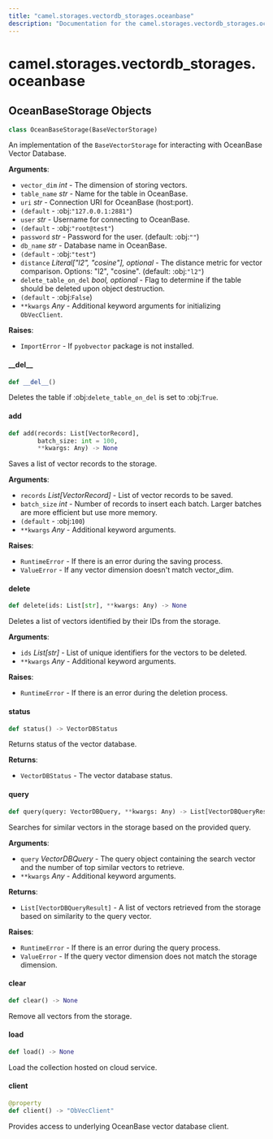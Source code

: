 ```yaml
---
title: "camel.storages.vectordb_storages.oceanbase"
description: "Documentation for the camel.storages.vectordb_storages.oceanbase module"
---
```


<a id="camel.storages.vectordb_storages.oceanbase"></a>

# camel.storages.vectordb\_storages.oceanbase

<a id="camel.storages.vectordb_storages.oceanbase.OceanBaseStorage"></a>

## OceanBaseStorage Objects

```python
class OceanBaseStorage(BaseVectorStorage)
```

An implementation of the `BaseVectorStorage` for interacting with
OceanBase Vector Database.

**Arguments**:

- `vector_dim` _int_ - The dimension of storing vectors.
- `table_name` _str_ - Name for the table in OceanBase.
- `uri` _str_ - Connection URI for OceanBase (host:port).
- `(default` - :obj:`"127.0.0.1:2881"`)
- `user` _str_ - Username for connecting to OceanBase.
- `(default` - :obj:`"root@test"`)
- `password` _str_ - Password for the user. (default: :obj:`""`)
- `db_name` _str_ - Database name in OceanBase.
- `(default` - :obj:`"test"`)
- `distance` _Literal["l2", "cosine"], optional_ - The distance metric for
  vector comparison. Options: "l2", "cosine". (default: :obj:`"l2"`)
- `delete_table_on_del` _bool, optional_ - Flag to determine if the
  table should be deleted upon object destruction.
- `(default` - :obj:`False`)
- `**kwargs` _Any_ - Additional keyword arguments for initializing
  `ObVecClient`.
  

**Raises**:

- `ImportError` - If `pyobvector` package is not installed.

<a id="camel.storages.vectordb_storages.oceanbase.OceanBaseStorage.__del__"></a>

#### \_\_del\_\_

```python
def __del__()
```

Deletes the table if :obj:`delete_table_on_del` is set to
:obj:`True`.

<a id="camel.storages.vectordb_storages.oceanbase.OceanBaseStorage.add"></a>

#### add

```python
def add(records: List[VectorRecord],
        batch_size: int = 100,
        **kwargs: Any) -> None
```

Saves a list of vector records to the storage.

**Arguments**:

- `records` _List[VectorRecord]_ - List of vector records to be saved.
- `batch_size` _int_ - Number of records to insert each batch.
  Larger batches are more efficient but use more memory.
- `(default` - :obj:`100`)
- `**kwargs` _Any_ - Additional keyword arguments.
  

**Raises**:

- `RuntimeError` - If there is an error during the saving process.
- `ValueError` - If any vector dimension doesn't match vector_dim.

<a id="camel.storages.vectordb_storages.oceanbase.OceanBaseStorage.delete"></a>

#### delete

```python
def delete(ids: List[str], **kwargs: Any) -> None
```

Deletes a list of vectors identified by their IDs from the storage.

**Arguments**:

- `ids` _List[str]_ - List of unique identifiers for the vectors to
  be deleted.
- `**kwargs` _Any_ - Additional keyword arguments.
  

**Raises**:

- `RuntimeError` - If there is an error during the deletion process.

<a id="camel.storages.vectordb_storages.oceanbase.OceanBaseStorage.status"></a>

#### status

```python
def status() -> VectorDBStatus
```

Returns status of the vector database.

**Returns**:

- `VectorDBStatus` - The vector database status.

<a id="camel.storages.vectordb_storages.oceanbase.OceanBaseStorage.query"></a>

#### query

```python
def query(query: VectorDBQuery, **kwargs: Any) -> List[VectorDBQueryResult]
```

Searches for similar vectors in the storage based on the
provided query.

**Arguments**:

- `query` _VectorDBQuery_ - The query object containing the search
  vector and the number of top similar vectors to retrieve.
- `**kwargs` _Any_ - Additional keyword arguments.
  

**Returns**:

- `List[VectorDBQueryResult]` - A list of vectors retrieved from the
  storage based on similarity to the query vector.
  

**Raises**:

- `RuntimeError` - If there is an error during the query process.
- `ValueError` - If the query vector dimension does not match the
  storage dimension.

<a id="camel.storages.vectordb_storages.oceanbase.OceanBaseStorage.clear"></a>

#### clear

```python
def clear() -> None
```

Remove all vectors from the storage.

<a id="camel.storages.vectordb_storages.oceanbase.OceanBaseStorage.load"></a>

#### load

```python
def load() -> None
```

Load the collection hosted on cloud service.

<a id="camel.storages.vectordb_storages.oceanbase.OceanBaseStorage.client"></a>

#### client

```python
@property
def client() -> "ObVecClient"
```

Provides access to underlying OceanBase vector database client.

